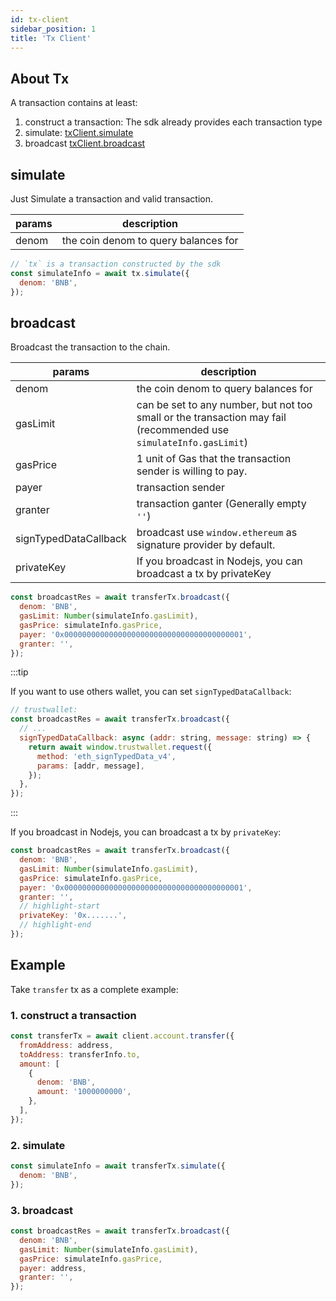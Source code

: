 ```yaml
---
id: tx-client
sidebar_position: 1
title: 'Tx Client'
---
```



## About Tx

A transaction contains at least:

1. construct a transaction: The sdk already provides each transaction type
2. simulate: [txClient.simulate](#simulate)
3. broadcast [txClient.broadcast](#broadcast)

## simulate

Just Simulate a transaction and valid transaction.

| params | description                          |
| ------ | ------------------------------------ |
| denom  | the coin denom to query balances for |

```jsx title="simulate tx"
// `tx` is a transaction constructed by the sdk
const simulateInfo = await tx.simulate({
  denom: 'BNB',
});
```

## broadcast

Broadcast the transaction to the chain.

| params                | description                                                                                                       |
| --------------------- | ----------------------------------------------------------------------------------------------------------------- |
| denom                 | the coin denom to query balances for                                                                              |
| gasLimit              | can be set to any number, but not too small or the transaction may fail (recommended use `simulateInfo.gasLimit`) |
| gasPrice              | 1 unit of Gas that the transaction sender is willing to pay.                                                      |
| payer                 | transaction sender                                                                                                |
| granter               | transaction ganter (Generally empty `''`)                                                                         |
| signTypedDataCallback | broadcast use `window.ethereum` as signature provider by default.                                                 |
| privateKey            | If you broadcast in Nodejs, you can broadcast a tx by privateKey                                                  |

<Tabs>
<TabItem value="Browser" label="Browser">

```js title="broadcast tx"
const broadcastRes = await transferTx.broadcast({
  denom: 'BNB',
  gasLimit: Number(simulateInfo.gasLimit),
  gasPrice: simulateInfo.gasPrice,
  payer: '0x0000000000000000000000000000000000000001',
  granter: '',
});
```

:::tip

If you want to use others wallet, you can set `signTypedDataCallback`:

```js
// trustwallet:
const broadcastRes = await transferTx.broadcast({
  // ...
  signTypedDataCallback: async (addr: string, message: string) => {
    return await window.trustwallet.request({
      method: 'eth_signTypedData_v4',
      params: [addr, message],
    });
  },
});
```
:::

</TabItem>
<TabItem value="Nodejs" label="Nodejs">

If you broadcast in Nodejs, you can broadcast a tx by `privateKey`:

```js title="broadcast tx"
const broadcastRes = await transferTx.broadcast({
  denom: 'BNB',
  gasLimit: Number(simulateInfo.gasLimit),
  gasPrice: simulateInfo.gasPrice,
  payer: '0x0000000000000000000000000000000000000001',
  granter: '',
  // highlight-start
  privateKey: '0x.......',
  // highlight-end
});
```
</TabItem>
</Tabs>

## Example

Take `transfer` tx as a complete example:

### 1. construct a transaction

```jsx title="construct tx"
const transferTx = await client.account.transfer({
  fromAddress: address,
  toAddress: transferInfo.to,
  amount: [
    {
      denom: 'BNB',
      amount: '1000000000',
    },
  ],
});
```

### 2. simulate

```jsx title="simulate tx"
const simulateInfo = await transferTx.simulate({
  denom: 'BNB',
});
```

### 3. broadcast

```jsx title="broadcast tx"
const broadcastRes = await transferTx.broadcast({
  denom: 'BNB',
  gasLimit: Number(simulateInfo.gasLimit),
  gasPrice: simulateInfo.gasPrice,
  payer: address,
  granter: '',
});
```
